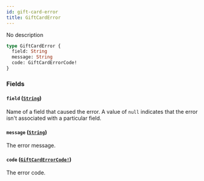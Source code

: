 ```yaml
---
id: gift-card-error
title: GiftCardError
---
```


No description

```graphql
type GiftCardError {
  field: String
  message: String
  code: GiftCardErrorCode!
}
```

### Fields

#### `field` ([`String`](/developer/api-reference/scalars/string.mdx))

Name of a field that caused the error. A value of `null` indicates that the error isn't associated with a particular field.

#### `message` ([`String`](/developer/api-reference/scalars/string.mdx))

The error message.

#### `code` ([`GiftCardErrorCode!`](/developer/api-reference/enums/gift-card-error-code.mdx))

The error code.
